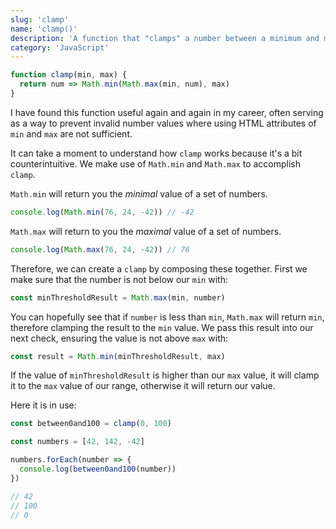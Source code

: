 ```yaml
---
slug: 'clamp'
name: 'clamp()'
description: 'A function that "clamps" a number between a minimum and maximum value'
category: 'JavaScript'
---
```


```javascript
function clamp(min, max) {
  return num => Math.min(Math.max(min, num), max)
}
```

I have found this function useful again and again in my career, often serving as a way to prevent invalid number values where using HTML attributes of `min` and `max` are not sufficient.

It can take a moment to understand how `clamp` works because it's a bit counterintuitive. We make use of `Math.min` and `Math.max` to accomplish `clamp`.

`Math.min` will return you the _minimal_ value of a set of numbers.

```javascript
console.log(Math.min(76, 24, -42)) // -42
```

`Math.max` will return to you the _maximal_ value of a set of numbers.

```javascript
console.log(Math.max(76, 24, -42)) // 76
```

Therefore, we can create a `clamp` by composing these together. First we make sure that the number is not below our `min` with:

```javascript
const minThresholdResult = Math.max(min, number)
```

You can hopefully see that if `number` is less than `min`, `Math.max` will return `min`, therefore clamping the result to the `min` value. We pass this result into our next check, ensuring the value is not above `max` with:

```javascript
const result = Math.min(minThresholdResult, max)
```

If the value of `minThresholdResult` is higher than our `max` value, it will clamp it to the `max` value of our range, otherwise it will return our value.

Here it is in use:

```javascript
const between0and100 = clamp(0, 100)

const numbers = [42, 142, -42]

numbers.forEach(number => {
  console.log(between0and100(number))
})

// 42
// 100
// 0
```
